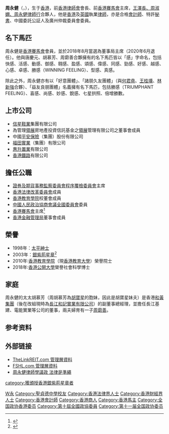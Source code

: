 '''周永健'''{{SBSHK}}{{JP}}（{{lang-en|Anthony Chow Wing-kin}}，{{bd|1950年||||Z周}}），生于[[香港|香港]]，前[[香港律師會|香港律師會]]會長、前[[香港賽馬會|香港賽馬會]]主席，[[王澤長、周淑嫻、周永健律師行|王澤長、周淑嫻、周永健律師行]]合夥人，他是[[香港|香港]]及[[英國|英國]]執業[[律師|律師]]，亦是合格[[會計師|會計師]]、特許[[秘書|秘書]]、中國委託公証人及廣州仲裁委員會委員。

== 名下馬匹 ==
周永健是[[香港賽馬會|香港賽馬會]]會員，並於2018年8月當選為董事局主席（2020年6月退任）。他與唐慶元、胡慕芳、周霩善合夥擁有的名下馬匹皆以「感」字命名，包括快感、活感、動感、御感、翱感、盈感、頌感、偉感、同感、勁感、好感、越感、心感、卓感、勝感（WINNING FEELING）、型感、真感。

除此之外，周永健亦有以「好意團體」、「諸朋久友團體」（與[[何君堯|何君堯]]、[[王桂壎|王桂壎]]、[[林新強|林新強]]合夥）、「益友良朋團體」名義擁有名下馬匹，包括勝感（TRIUMPHANT FEELING）、喜感、尚感、妙感、銳感、七星拱照、倍增勝數。

== 上市公司 ==
*[[信星鞋業|信星鞋業]]集團有限公司
*為管理[[領展|領展]]房地產投資信託基金之[[領展|領展]]管理有限公司之董事會成員
*中國[[平安保險|平安保險]]（集團）股份有限公司
*[[福田實業|福田實業]]（集團）有限公司
*[[惠升置業|惠升置業]]有限公司
*[[香港鐵路|香港鐵路]]有限公司

== 擔任公職 ==
*[[證券及期貨事務監察委員會程序覆檢委員會|證券及期貨事務監察委員會程序覆檢委員會]]主席
*[[香港法律改革委員會|香港法律改革委員會]]成員
*[[香港教育學院|香港教育學院]]校董會成員
*[[中國人民政治協商會議全國委員會|中國人民政治協商會議全國委員會]]委員
*[[香港賽馬會|香港賽馬會]]主席<ref>{{Cite web |url=http://corporate.hkjc.com/corporate/chinese/who-we-are/board-of-stewards.aspx |title=行政架構 |access-date=2017-11-17 |archive-date=2021-11-22 |archive-url=https://web.archive.org/web/20211122080434/https://corporate.hkjc.com/corporate/chinese/who-we-are/board-of-stewards.aspx |dead-url=no }}</ref>
*[[香港金融管理局|香港金融管理局]]董事會成員

== 榮譽 ==
*1998年：[[太平紳士|太平紳士]]
*2003年：[[銀紫荊星章|銀紫荊星章]]<ref>{{cite web |url=http://paper.wenweipo.com/2003/07/01/HK0307010239.htm |title=香港特區政府二○○三年授勳名單 |publisher=文匯報 |date=2003-07-01 |accessdate=2020-10-18 |archive-date=2020-11-05 |archive-url=https://web.archive.org/web/20201105052749/http://paper.wenweipo.com/2003/07/01/HK0307010239.htm |dead-url=no }}</ref>
*2010年∶[[香港教育學院|香港教育學院]]（現[[香港教育大學|香港教育大學]]）榮譽院士
*2018年∶[[香港公開大學|香港公開大學]]榮譽社會科學博士

==家庭==
周永健的太太胡慕芳（周胡慕芳為[[胡寶星|胡寶星]]的胞妹，因此是胡寶星妹夫）是香港[[和黃集團|和黃集團]]（後在改組現時為[[長江和記實業有限公司|長江和記實業有限公司]]）的副董事總經理，並擔任長江基建、電能實業等公司的董事，兩夫婦育有一子[[周霩善|周霩善]]。

== 参考资料 ==
{{reflist}}


{{s-start}}
{{S-sports}}
{{s-bef | before=[[葉錫安|葉錫安]]}}
{{s-ttl | title=香港賽馬會主席| years=2018–2019}}
{{s-aft | after=[[陳南祿|陳南祿]]}}
{{s-end}}

== 外部链接 ==
* [https://web.archive.org/web/20080308181209/http://www.thelinkreit.com/tc/corp/bod.asp TheLinkREIT.com 管理層資料]
* [http://www.fshl.com/html_big5/about04.html#03 FSHL.com 管理層資料]{{Wayback|url=http://www.fshl.com/html_big5/about04.html#03 |date=20070614231124 }}
*[http://paper.wenweipo.com/2003/03/18/AZ0303180002.htm 周永健律師學議政 法律是準繩]{{Wayback|url=http://paper.wenweipo.com/2003/03/18/AZ0303180002.htm |date=20130125015924 }}

{{Authority control}}
{{DEFAULTSORT:C}}
[[Category:周姓|W永]]
[[Category:聖貞德中學校友|Category:聖貞德中學校友]]
[[Category:香港法律界人士|Category:香港法律界人士]]
[[Category:香港財經界人士|Category:香港財經界人士]]
[[Category:香港會計師|Category:香港會計師]]
[[Category:香港商人|Category:香港商人]]
[[Category:香港馬主|Category:香港馬主]]
[[category:獲頒授香港銀紫荊星章者|category:獲頒授香港銀紫荊星章者]]
[[Category:全国政协香港委员|Category:全国政协香港委员]]
[[Category:第十屆全國政協委員|Category:第十屆全國政協委員]]
[[Category:第十一届全国政协委员|Category:第十一届全国政协委员]]